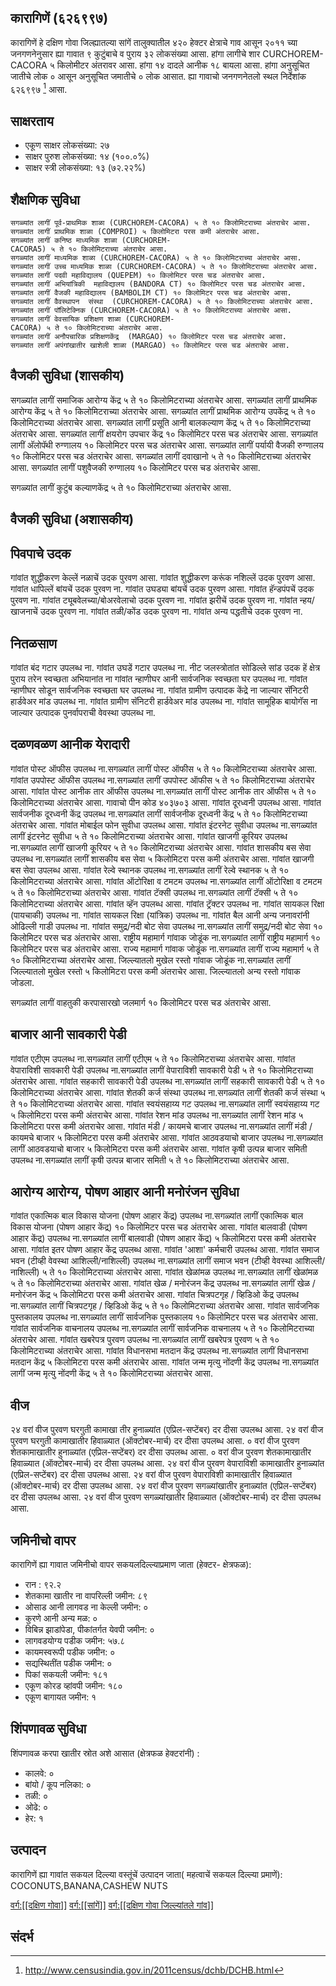 {{माहितीचौकट भारतीय न्यायक्षेत्र
|प्रकार = गांव
|जनगणना २०११_स्थलनिर्देशांक=626997
|थळावें_नांव=कारागिणें
|तालुका_नांव=सांगें
|जिल्लो_नांव=दक्षिण गोवा
|राज्य_नांव=गोंय
|विभाग=
|जिल्लो=[[दक्षिण गोवा]]
|तालुका_नांवां=[[सांगें]]
|लागींचे_शार=[[CURCHOREM-CACORA]]
|अक्षांश=
|रेखांश=
|शोधक_स्थान=right
|क्षेत्रफळ_एकूण=4.20
|समुद्र तळा पसून उंची=
|लोकसंख्या_एकूण=32
|लोकसंख्या_वर्स=2011
|लोकसंख्या_घनत्व=7
|लोकसंख्या_पुरुश=14
|लोकसंख्या_स्त्री=18
|लिंग_गुणोत्तर=1285
|अधिकृत_भास=[[कोंकणी, मराठी]]
}}

== कारागिणें (६२६९९७) ==

कारागिणें हे दक्षिण गोवा जिल्ह्यातल्या सांगें तालुक्यातील ४२० हेक्टर क्षेत्राचे गाव आसून २०११ च्या जनगणनेनुसार ह्या गावात ९ कुटुंबाचे व पुराय ३२ लोकसंख्या आसा. हांगा लागीचे शार CURCHOREM-CACORA ५ किलोमीटर अंतरावर आसा. हांगा १४ दादले आनीक १८ बायला आसा. हांगा अनुसूचित जातीचे लोक ० आसून अनुसूचित जमातीचे ० लोक आसात. ह्या गावाचो जनगणनेतलो स्थल निर्देशांक ६२६९९७  <ref>http://www.censusindia.gov.in/2011census/dchb/DCHB.html</ref> आसा.


== साक्षरताय ==  
* एकूण साक्षर लोकसंख्या: २७
* साक्षर पुरुश लोकसंख्या: १४ (१००.०%)
* साक्षर स्त्री लोकसंख्या: १३ (७२.२२%)


== शैक्षणिक सुविधा ==  
 सगळ्यांत लागीं पूर्व-प्राथमिक शाळा (CURCHOREM-CACORA) ५ ते १० किलोमिटराच्या अंतराचेर आसा.
 सगळ्यांत लागीं प्राथमिक शाळा (COMPROI) ५ किलोमिटरा परस कमी अंतराचेर आसा.
 सगळ्यांत लागीं कनिष्ठ माध्यमिक शाळा (CURCHOREM-CACORA5) ५ ते १० किलोमिटराच्या अंतराचेर आसा.
 सगळ्यांत लागीं माध्यमिक शाळा (CURCHOREM-CACORA) ५ ते १० किलोमिटराच्या अंतराचेर आसा.
 सगळ्यांत लागीं उच्च माध्यमिक शाळा (CURCHOREM-CACORA) ५ ते १० किलोमिटराच्या अंतराचेर आसा.
 सगळ्यांत लागीं पदवी महाविद्यालय (QUEPEM) १० किलोमिटर परस चड अंतराचेर आसा.
 सगळ्यांत लागीं अभियांत्रिकी  महाविद्यालय (BANDORA CT) १० किलोमिटर परस चड अंतराचेर आसा.
 सगळ्यांत लागीं वैजकी महाविद्यालय (BAMBOLIM CT) १० किलोमिटर परस चड अंतराचेर आसा.
 सगळ्यांत लागीं वैवस्थापन  संस्था  (CURCHOREM-CACORA) ५ ते १० किलोमिटराच्या अंतराचेर आसा.
 सगळ्यांत लागीं पॉलिटेक्निक (CURCHOREM-CACORA) ५ ते १० किलोमिटराच्या अंतराचेर आसा.
 सगळ्यांत लागीं वेवसायिक प्रशिक्षण शाळा (CURCHOREM-CACORA) ५ ते १० किलोमिटराच्या अंतराचेर आसा.
 सगळ्यांत लागीं अनौपचारिक प्रशिक्षणकेंद्र  (MARGAO) १० किलोमिटर परस चड अंतराचेर आसा.
 सगळ्यांत लागीं अपंगांखातीर खाशेली शाळा (MARGAO) १० किलोमिटर परस चड अंतराचेर आसा.
 


== वैजकी सुविधा (शासकीय) ==
सगळ्यांत लागीं समाजिक आरोग्य केंद्र ५ ते १० किलोमिटराच्या अंतराचेर आसा.
सगळ्यांत लागीं प्राथमिक आरोग्य केंद्र ५ ते १० किलोमिटराच्या अंतराचेर आसा.
सगळ्यांत लागीं प्राथमिक आरोग्य उपकेंद्र  ५ ते १० किलोमिटराच्या अंतराचेर आसा.
सगळ्यांत लागीं प्रसूति आनी बालकल्याण केंद्र ५ ते १० किलोमिटराच्या अंतराचेर आसा.
सगळ्यांत लागीं क्षयरोग उपचार केंद्र  १० किलोमिटर परस चड अंतराचेर आसा.
सगळ्यांत लागीं अ‍ॅलोपॅथी रुग्णालय १० किलोमिटर परस चड अंतराचेर आसा.
सगळ्यांत लागीं पर्यायी वैजकी रुग्णालय १० किलोमिटर परस चड अंतराचेर आसा.
सगळ्यांत लागीं दवाखानो ५ ते १० किलोमिटराच्या अंतराचेर आसा.
सगळ्यांत लागीं पशुवैजकी रुग्णालय १० किलोमिटर परस चड अंतराचेर आसा.

सगळ्यांत लागीं कुटुंब कल्याणकेंद्र ५ ते १० किलोमिटराच्या अंतराचेर आसा.


== वैजकी सुविधा (अशासकीय) ==











== पिवपाचे उदक ==
गांवांत शुद्धीकरण केल्लें नळाचें उदक पुरवण आसा.
गांवांत शुद्धीकरण करूंक नशिल्लें उदक पुरवण आसा.
गांवांत धापिल्लें बांयचें उदक पुरवण ना.
गांवांत उघड्या बांयचें उदक पुरवण आसा.
गांवांत हॅन्डपंपचें उदक पुरवण ना.
गांवांत ट्यूबवेलच्या/बोअरवेलाचो उदक पुरवण ना.
गांवांत झरीचें उदक पुरवण ना.
गांवांत न्हय/खाजनाचें उदक पुरवण ना.
गांवांत तळी/कोंड उदक पुरवण ना.
गांवांत अन्य पद्धतीचे उदक पुरवण ना.


== नितळसाण ==
गांवांत बंद गटार उपलब्ध ना.
गांवांत उघडें गटार उपलब्ध ना.
नीट जलस्त्रोतांत सोडिल्ले सांड उदक
हें क्षेत्र पुराय तरेन स्वच्छता अभियानांत ना
गांवांत न्हाणीघर आनी सार्वजनिक स्वच्छता घर  उपलब्ध ना.
गांवांत न्हाणीघर सोडून सार्वजनिक स्वच्छता घर उपलब्ध ना.
गांवांत ग्रामीण उत्पादक केंद्रे ना जाल्यार सॅनिटरी हार्डवेअर मांड उपलब्ध ना.
गांवांत ग्रामीण सॅनिटरी हार्डवेअर मांड उपलब्ध ना.
गांवांत सामूहिक बायोगॅस ना जाल्यार उत्पादक पुनर्वापराची वेवस्था उपलब्ध ना.


== दळणवळण आनीक येरादारी ==
गांवांत पोस्ट ऑफीस उपलब्ध ना.सगळ्यांत लागीं पोस्ट ऑफीस ५ ते १० किलोमिटराच्या अंतराचेर आसा.
गांवांत उपपोस्ट ऑफीस उपलब्ध ना.सगळ्यांत लागीं उपपोस्ट ऑफीस ५ ते १० किलोमिटराच्या अंतराचेर आसा.
गांवांत पोस्ट आनीक तार ऑफीस उपलब्ध ना.सगळ्यांत लागीं पोस्ट आनीक तार ऑफीस ५ ते १० किलोमिटराच्या अंतराचेर आसा.
गावाचो पीन कोड ४०३७०३  आसा.
गांवांत दूरध्वनी उपलब्ध आसा.
गांवांत सार्वजनीक दूरध्वनी केंद्र उपलब्ध ना.सगळ्यांत लागीं सार्वजनीक दूरध्वनी केंद्र ५ ते १० किलोमिटराच्या अंतराचेर आसा.
गांवांत मोबाईल फोन सुवीधा उपलब्ध आसा.
गांवांत इंटरनेट सुवीधा उपलब्ध ना.सगळ्यांत लागीं इंटरनेट सुवीधा ५ ते १० किलोमिटराच्या अंतराचेर आसा.
गांवांत खाजगी कूरियर उपलब्ध ना.सगळ्यांत लागीं खाजगी कूरियर ५ ते १० किलोमिटराच्या अंतराचेर आसा.
गांवांत शासकीय बस सेवा उपलब्ध ना.सगळ्यांत लागीं शासकीय बस सेवा ५ किलोमिटरा परस कमी अंतराचेर आसा.
गांवांत खाजगी बस सेवा उपलब्ध आसा.
गांवांत रेल्वे स्थानक उपलब्ध ना.सगळ्यांत लागीं रेल्वे स्थानक ५ ते १० किलोमिटराच्या अंतराचेर आसा.
गांवांत ऑटोरिक्षा व टमटम उपलब्ध ना.सगळ्यांत लागीं ऑटोरिक्षा व टमटम ५ ते १० किलोमिटराच्या अंतराचेर आसा.
गांवांत टॅक्सी उपलब्ध ना.सगळ्यांत लागीं टॅक्सी ५ ते १० किलोमिटराच्या अंतराचेर आसा.
गांवांत व्हॅन उपलब्ध आसा.
गांवांत ट्रॅक्टर उपलब्ध ना.
गांवांत सायकल रिक्षा (पायचाकी) उपलब्ध ना.
गांवांत सायकल रिक्षा (यांत्रिक) उपलब्ध ना.
गांवांत बैल आनी अन्य जनावरांनी ओढिल्ली गाडी उपलब्ध ना.
गांवांत समुद्र/नदी बोट सेवा उपलब्ध ना.सगळ्यांत लागीं समुद्र/नदी बोट सेवा १० किलोमिटर परस चड अंतराचेर आसा.
राष्ट्रीय महामार्ग गांवाक जोडूंक ना.सगळ्यांत लागीं राष्ट्रीय महामार्ग १० किलोमिटर परस चड अंतराचेर आसा.
राज्य महामार्ग गांवाक जोडूंक ना.सगळ्यांत लागीं राज्य महामार्ग ५ ते १० किलोमिटराच्या अंतराचेर आसा.
जिल्ल्यातलो मुखेल रस्तो गांवाक जोडूंक ना.सगळ्यांत लागीं जिल्ल्यातलो मुखेल रस्तो ५ किलोमिटरा परस कमी अंतराचेर आसा.
जिल्ल्यातलो अन्य रस्तो गांवाक जोडला.



सगळ्यांत लागीं वाहतुकी करपासारखो जलमार्ग १० किलोमिटर परस चड अंतराचेर आसा.



== बाजार आनी सावकारी पेडी ==
गांवांत एटीएम उपलब्ध ना.सगळ्यांत लागीं एटीएम ५ ते १० किलोमिटराच्या अंतराचेर आसा.
गांवांत वेपाराविशी सावकारी पेडी उपलब्ध ना.सगळ्यांत लागीं वेपाराविशी सावकारी पेडी ५ ते १० किलोमिटराच्या अंतराचेर आसा.
गांवांत सहकारी सावकारी पेडी उपलब्ध ना.सगळ्यांत लागीं सहकारी सावकारी पेडी ५ ते १० किलोमिटराच्या अंतराचेर आसा.
गांवांत शेतकी कर्ज संस्था उपलब्ध ना.सगळ्यांत लागीं शेतकी कर्ज संस्था ५ ते १० किलोमिटराच्या अंतराचेर आसा.
गांवांत स्वयंसहाय्य गट उपलब्ध ना.सगळ्यांत लागीं स्वयंसहाय्य गट ५ किलोमिटरा परस कमी अंतराचेर आसा.
गांवांत रेशन मांड उपलब्ध ना.सगळ्यांत लागीं रेशन मांड ५ किलोमिटरा परस कमी अंतराचेर आसा.
गांवांत मंडी / कायमचे बाजार उपलब्ध ना.सगळ्यांत लागीं मंडी / कायमचे बाजार ५ किलोमिटरा परस कमी अंतराचेर आसा.
गांवांत आठवडयाचो बाजार उपलब्ध ना.सगळ्यांत लागीं आठवडयाचो बाजार ५ किलोमिटरा परस कमी अंतराचेर आसा.
गांवांत कृषी उत्पन्न बाजार समिती उपलब्ध ना.सगळ्यांत लागीं कृषी उत्पन्न बाजार समिती ५ ते १० किलोमिटराच्या अंतराचेर आसा.


== आरोग्य आरोग्य, पोषण आहार आनी मनोरंजन सुविधा ==
गांवांत एकात्मिक बाल विकास योजना (पोषण आहार केंद्र) उपलब्ध ना.सगळ्यांत लागीं एकात्मिक बाल विकास योजना (पोषण आहार केंद्र) १० किलोमिटर परस चड अंतराचेर आसा.
गांवांत बालवाडी (पोषण आहार केंद्र) उपलब्ध ना.सगळ्यांत लागीं बालवाडी (पोषण आहार केंद्र) ५ किलोमिटरा परस कमी अंतराचेर आसा.
गांवांत इतर पोषण आहार केंद्र उपलब्ध आसा.
गांवांत 'आशा' कर्मचारी उपलब्ध आसा.
गांवांत समाज भवन (टीव्ही वेवस्था आशिल्ली/नाशिल्ली) उपलब्ध ना.सगळ्यांत लागीं समाज भवन (टीव्ही वेवस्था आशिल्ली/नाशिल्ली) ५ ते १० किलोमिटराच्या अंतराचेर आसा.
गांवांत खेळांमळ उपलब्ध ना.सगळ्यांत लागीं खेळांमळ ५ ते १० किलोमिटराच्या अंतराचेर आसा.
गांवांत खेळ / मनोरंजन केंद्र उपलब्ध ना.सगळ्यांत लागीं खेळ / मनोरंजन केंद्र ५ किलोमिटरा परस कमी अंतराचेर आसा.
गांवांत चित्रपटगृह / व्हिडिओ केंद्र उपलब्ध ना.सगळ्यांत लागीं चित्रपटगृह / व्हिडिओ केंद्र ५ ते १० किलोमिटराच्या अंतराचेर आसा.
गांवांत सार्वजनिक पुस्तकालय उपलब्ध ना.सगळ्यांत लागीं सार्वजनिक पुस्तकालय १० किलोमिटर परस चड अंतराचेर आसा.
गांवांत सार्वजनिक वाचनालय उपलब्ध ना.सगळ्यांत लागीं सार्वजनिक वाचनालय ५ ते १० किलोमिटराच्या अंतराचेर आसा.
गांवांत खबरेपत्र पुरवण उपलब्ध ना.सगळ्यांत लागीं खबरेपत्र पुरवण ५ ते १० किलोमिटराच्या अंतराचेर आसा.
गांवांत विधानसभा मतदान केंद्र उपलब्ध ना.सगळ्यांत लागीं विधानसभा मतदान केंद्र ५ किलोमिटरा परस कमी अंतराचेर आसा.
गांवांत जन्म मृत्यु नोंदणी केंद्र उपलब्ध ना.सगळ्यांत लागीं जन्म मृत्यु नोंदणी केंद्र ५ ते १० किलोमिटराच्या अंतराचेर आसा.


== वीज ==
२४ वरां वीज पुरवण घरगुती कामाखा तीर हुनाळ्यांत (एप्रिल-सप्टेंबर) दर दीसा उपलब्ध आसा.
२४ वरां वीज पुरवण घरगुती कामाखातीर हिवाळ्यात (ऑक्टोबर-मार्च) दर दीसा उपलब्ध आसा.
० वरां वीज पुरवण शेतकामाखातीर हुनाळ्यांत (एप्रिल-सप्टेंबर) दर दीसा उपलब्ध आसा.
० वरां वीज पुरवण शेतकामाखातीर हिवाळ्यात (ऑक्टोबर-मार्च) दर दीसा उपलब्ध आसा.
२४ वरां वीज पुरवण वेपाराविशी कामाखातीर हुनाळ्यांत (एप्रिल-सप्टेंबर) दर दीसा उपलब्ध आसा.
२४ वरां वीज पुरवण वेपाराविशी कामाखातीर हिवाळ्यात (ऑक्टोबर-मार्च) दर दीसा उपलब्ध आसा.
२४ वरां वीज पुरवण सगळ्यांखातीर हुनाळ्यांत (एप्रिल-सप्टेंबर) दर दीसा उपलब्ध आसा.
२४ वरां वीज पुरवण सगळ्यांखातीर हिवाळ्यात (ऑक्टोबर-मार्च) दर दीसा उपलब्ध आसा.


== जमिनीचो वापर ==
कारागिणें ह्या गावात जमिनीचो वापर सकयलदिल्ल्याप्रमाण जाता (हेक्टर- क्षेत्रफळ):
* रान  : ९२.२
* शेतकामा खातीर ना वापरिल्ली जमीन: ८९
* ओसाड आनी लागवड ना केल्ली जमीन: ०
* कुरणे आनी अन्य मळ: ०
* विबिन्न झाडांपेडा, पीकांतर्गत येवपी जमीन: ०
* लागवडयोग्य पडीक जमीन: ५७.८
* कायमस्वरूपी पडीक जमीन: ०
* सद्यस्थितींत पडीक जमीन: ०
* पिकां सकयली जमीन: १८१
* एकूण कोरड व्हांवपी जमीन: १८०
* एकूण बागायत जमीन: १


== शिंपणावळ सुविधा ==
शिंपणावळ करपा खातीर स्रोत अशे आसात (क्षेत्रफळ हेक्टरांनी) :
* कालवे: ०
* बांयो / कूप नलिका: ०
* तळी: ०
* ओढे: ०
* हेर: १


== उत्पादन ==
कारागिणें ह्या गावांत सकयल दिल्ल्या वस्तूंचें उत्पादन जाता( महत्वाचें सकयल दिल्ल्या प्रमाणें): COCONUTS,BANANA,CASHEW NUTS


[[वर्ग:[[दक्षिण गोवा]]]]
[[वर्ग:[[सांगें]]]]
[[वर्ग:[[दक्षिण गोवा जिल्ल्यांतले गांव]]]]


== संदर्भ ==
 


